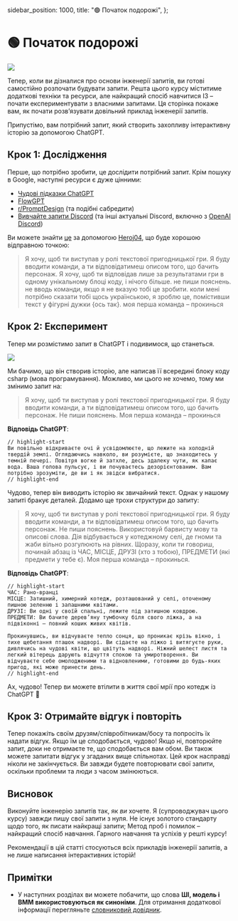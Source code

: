   sidebar_position: 1000,
  title: "🟢 Початок подорожі",
};

# 🟢 Початок подорожі

<div style={{ textAlign: "center" }}>
  <Image
    src={"/docs/assets/basics/steps.svg"}
    width={1553}
    height={978}
    style={{
      width: "100%",
      height: "300px",
      verticalAlign: "top",
      margin: "auto",
    }}
  />
</div>

Тепер, коли ви дізналися про основи інженерії запитів, ви готові самостійно розпочати будувати запити. Решта цього курсу міститиме додаткові техніки та ресурси, але найкращий спосіб навчитися ІЗ – почати експериментувати з власними запитами. Ця сторінка покаже вам, як почати розв’язувати довільний приклад інженерії запитів.

Припустімо, вам потрібний запит, який створить захопливу інтерактивну історію за допомогою ChatGPT.

## Крок 1: Дослідження

Перше, що потрібно зробити, це дослідити потрібний запит. Крім пошуку в Google, наступні ресурси є дуже цінними:

- [Чудові підказки ChatGPT](https://github.com/f/awesome-chatgpt-prompts)
- [FlowGPT](https://flowgpt.com)
- [r/PromptDesign](https://www.reddit.com/r/PromptDesign/) (та подібні сабредити)
- [Вивчайте запити Discord](https://discord.gg/learn-prompting) (та інші актуальні Discord, включно з [OpenAI Discord](https://discord.gg/openai))

Ви можете знайти [це](https://prompts.chat/#act-as-a-text-based-adventure-game) за допомогою [Heroj04](https://github.com/Heroj04), що буде хорошою відправною точкою:

> Я хочу, щоб ти виступав у ролі текстової пригодницької гри. Я буду вводити команди, а ти відповідатимеш описом того, що бачить персонаж. Я хочу, щоб ти відповідав лише за результатами гри в одному унікальному блоці коду, і нічого більше. не пиши пояснень. не вводь команди, якщо я не вказую тобі це зробити. коли мені потрібно сказати тобі щось українською, я зроблю це, помістивши текст у фігурні дужки \{ось так\}. моя перша команда – прокинься

## Крок 2: Експеримент

Тепер ми розмістимо запит в ChatGPT і подивимося, що станеться.

<div style={{ textAlign: "center" }}>
  <Image
    src="/docs/assets/basics/csharp.webp"
    width={2032}
    height={606}
    style={{ width: "750px", margin: "auto" }}
  />
</div>

Ми бачимо, що він створив історію, але написав її всередині блоку коду csharp (мова програмування). Можливо, ми цього не хочемо, тому ми змінимо запит на:

> Я хочу, щоб ти виступав у ролі текстової пригодницької гри. Я буду вводити команди, а ти відповідатимеш описом того, що бачить персонаж. Не пиши пояснень. Моя перша команда – прокинься

**Відповідь ChatGPT**:

```text
// highlight-start
Ви повільно відкриваєте очі й усвідомлюєте, що лежите на холодній твердій землі. Оглядаючись навколо, ви розумієте, що знаходитесь у темній печері. Повітря вогке й затхле, десь здалеку чути, як капає вода. Ваша голова пульсує, і ви почуваєтесь дезорієнтованим. Вам потрібно зрозуміти, де ви і як звідси вибратися.
// highlight-end
```

Чудово, тепер він виводить історію як звичайний текст. Однак у нашому запиті бракує деталей. Додамо ще трохи структури до запиту:

> Я хочу, щоб ти виступав у ролі текстової пригодницької гри. Я буду вводити команди, а ти відповідатимеш описом того, що бачить персонаж. Не пиши пояснень. Використовуй барвисту мову та описові слова. Дія відбувається у котеджному селі, де гноми та жаби вільно розгулюють на рівних. Щоразу, коли ти говориш, починай абзац із ЧАС, МІСЦЕ, ДРУЗІ (хто з тобою), ПРЕДМЕТИ (які предмети у тебе є). Моя перша команда – прокинься.

**Відповідь ChatGPT**:

```text
// highlight-start
ЧАС: Рано-вранці
МІСЦЕ: Затишний, химерний котедж, розташований у селі, оточеному пишною зеленню і запашними квітами.
ДРУЗІ: Ви одні у своїй спальні, лежите під затишною ковдрою.
ПРЕДМЕТИ: Ви бачите дерев’яну тумбочку біля свого ліжка, а на підвіконні — повний кошик живих квітів.

Прокинувшись, ви відчуваєте тепло сонця, що проникає крізь вікно, і тихе щебетання пташок надворі. Ви сідаєте на ліжко і витягуєте руки, дивлячись на чудові квіти, що цвітуть надворі. Ніжний шелест листя та легкий вітерець дарують відчуття спокою та умиротворення. Ви відчуваєте себе омолодженими та відновленими, готовими до будь-яких пригод, які може принести день.
// highlight-end
```

Ах, чудово! Тепер ви можете втілити в життя свої мрії про котедж із ChatGPT 🌸

## Крок 3: Отримайте відгук і повторіть

Тепер покажіть своїм друзям/співробітникам/босу та попросіть їх надати відгук. Якщо їм це сподобається, чудово! Якщо ні, повторюйте запит, доки не отримаєте те, що сподобається вам обом. Ви також можете запитати відгук у згаданих вище спільнотах. Цей крок насправді ніколи не закінчується. Ви завжди будете повторювати свої запити, оскільки проблеми та люди з часом змінюються.

## Висновок

Виконуйте інженерію запитів так, як _ви_ хочете. Я (супроводжувач цього курсу) завжди пишу свої запити з нуля. Не існує золотого стандарту щодо того, як писати найкращі запити; Метод проб і помилок – найкращий спосіб навчання. Гарного навчання та успіхів у решті курсу!

<Note>
  Рекомендації в цій статті стосуються всіх прикладів інженерії запитів, а не
  лише написання інтерактивних історій!
</Note>

## Примітки

- У наступних розділах ви можете побачити, що слова **ШІ, модель і ВММ використовуються як синоніми**. Для отримання додаткової інформації перегляньте [словниковий довідник](https://learnprompting.org/docs/vocabulary).
